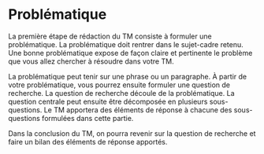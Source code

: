 # Problématique

La première étape de rédaction du TM consiste à formuler une problématique. La problématique doit rentrer dans le sujet-cadre retenu. Une bonne problématique expose de façon claire et pertinente le problème que vous allez chercher à résoudre dans votre TM.

La problématique peut tenir sur une phrase ou un paragraphe. À partir de votre problématique, vous pourrez ensuite formuler une question de recherche. La question de recherche découle de la problématique. La question centrale peut ensuite être décomposée en plusieurs sous-questions. Le TM apportera des éléments de réponse à chacune des sous-questions formulées dans cette partie.

Dans la conclusion du TM, on pourra revenir sur la question de recherche et faire un bilan des éléments de réponse apportés.